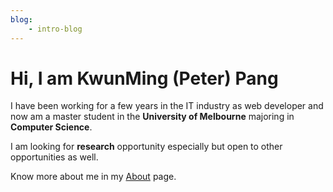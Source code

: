```yaml
---
blog:
    - intro-blog
---
```


# Hi, I am KwunMing (Peter) Pang

I have been working for a few years in the IT industry as web developer and now am a master student in 
the **University of Melbourne** majoring in **Computer Science**. 

I am looking for **research** opportunity especially but open to other opportunities as well. 

Know more about me in my [About](/about) page. 
